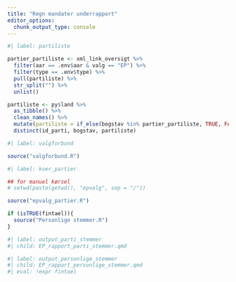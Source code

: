 ```yaml
---
title: "Regn mandater underrapport"
editor_options: 
  chunk_output_type: console
---
```




```r
#| label: partiliste

partier_partiliste <- xml_link_oversigt %>% 
  filter(aar == .env$aar & valg == "EP") %>% 
  filter(type == .env$type) %>% 
  pull(partiliste) %>% 
  str_split("") %>% 
  unlist()

partiliste <- py$land %>% 
  as_tibble() %>% 
  clean_names() %>% 
  mutate(partiliste = if_else(bogstav %in% partier_partiliste, TRUE, FALSE)) %>% 
  distinct(id_parti, bogstav, partiliste)


```

```r
#| label: valgforbund

source("valgforbund.R")

```


```r
#| label: koer_partier

## for manuel kørsel
# setwd(paste(getwd(), "epvalg", sep = "/"))

source("epvalg_partier.R")

if (isTRUE(fintael)){
  source("Personlige stemmer.R")
}

```


```r
#| label: output_parti_stemmer
#| child: EP_rapport_parti_stemmer.qmd

```


```r
#| label: output_personlige_stemmer
#| child: EP_rapport_personlige_stemmer.qmd
#| eval: !expr fintael

```


